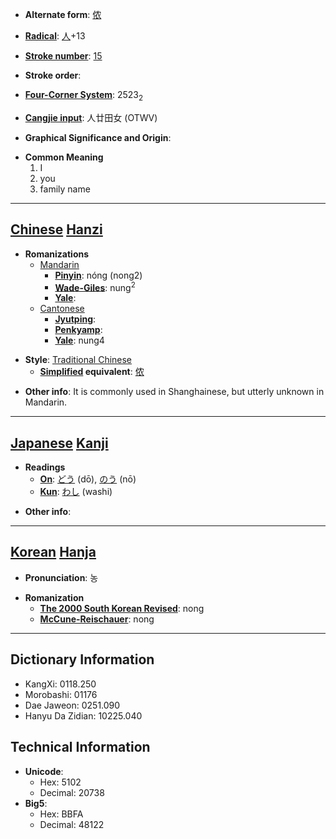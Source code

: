 * '''Alternate form''': [[侬]]

* '''[[Wiktionary:Chinese radical index| Radical]]''': [[Wiktionary:Chinese radical index 人|人]]+13

* '''[[Wiktionary:Chinese total strokes index|Stroke number]]''': [[Wiktionary:Chinese total strokes index 15|15]]

* '''Stroke order''': 

* '''[[Wiktionary:Chinese four corner index|Four-Corner System]]''': 2523<sub>2</sub>

* '''[[Wiktionary:Chinese Cangjie index|Cangjie input]]''': 人廿田女 (OTWV)

* '''Graphical Significance and Origin''': 

* '''Common Meaning'''
*#I
*# you
*# family name


----

== [[Chinese]] [[Hanzi]] ==

* '''Romanizations'''
** [[Mandarin]]
*** '''[[Pinyin]]''': nóng (nong2)
*** '''[[Wade-Giles]]''': nung<sup>2</sup>
*** '''[[Yale]]''': 
**[[Cantonese]]
***'''[[Jyutping]]''':
***'''[[Penkyamp]]''': 
***'''[[Yale]]''': nung4

* '''Style''': [[Traditional Chinese]] 
** '''[[Simplified Chinese|Simplified]] equivalent''': [[侬]]

* '''Other info''': It is commonly used in Shanghainese, but utterly unknown in Mandarin. 

----

== [[Japanese]] [[Kanji]] ==

* '''Readings'''
** '''[[On]]''': [[どう]] (dō), [[のう]] (nō)
** '''[[Kun]]''': [[わし]] (washi)

* '''Other info''':  

----

== [[Korean]] [[Hanja]] ==

* '''Pronunciation''': 농

* '''Romanization'''
** '''[[The 2000 South Korean Revised Romanization|The 2000 South Korean Revised]]''': nong
** '''[[McCune-Reischauer]]''': nong

----

== Dictionary Information ==

* KangXi: 0118.250
* Morobashi: 01176
* Dae Jaweon: 0251.090
* Hanyu Da Zidian: 10225.040

== Technical Information ==

* '''Unicode''':
** Hex: 5102
** Decimal: 20738
* '''Big5''':
** Hex: BBFA
** Decimal: 48122